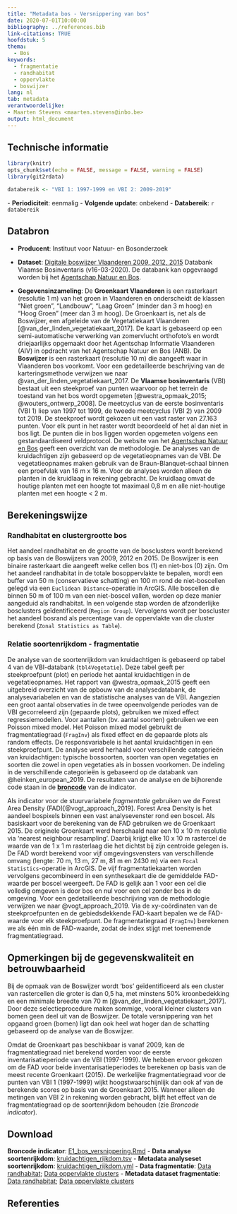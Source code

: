```yaml
---
title: "Metadata bos - Versnippering van bos"
date: 2020-07-01T10:00:00
bibliography: ../references.bib
link-citations: TRUE
hoofdstuk: 5
thema:
  - Bos
keywords:
  - fragmentatie
  - randhabitat
  - oppervlakte
  - boswijzer
lang: nl
tab: metadata
verantwoordelijke:
- Maarten Stevens <maarten.stevens@inbo.be>
output: html_document
---
```

## Technische informatie

```r
library(knitr)
opts_chunk$set(echo = FALSE, message = FALSE, warning = FALSE)
library(git2rdata)
```

```r
databereik <- "VBI 1: 1997-1999 en VBI 2: 2009-2019"
```
\- **Periodiciteit**: eenmalig
\- **Volgende update**: onbekend
\- **Databereik**: `r databereik`

## Databron

- **Producent**: Instituut voor Natuur- en Bosonderzoek
- **Dataset**: [Digitale boswijzer Vlaanderen 2009, 2012, 2015](http://www.geopunt.be/catalogus/datasetfolder/42457086-8b2c-44b6-8232-daa65cfd486b)
Databank Vlaamse Bosinventaris (v16-03-2020). 
De databank kan opgevraagd worden bij het [Agentschap Natuur en Bos](https://www.natuurenbos.be/beleid-wetgeving/natuurbeheer/bosinventaris/contact).

- **Gegevensinzameling**: 
De **Groenkaart Vlaanderen** is een rasterkaart (resolutie 1 m) van het groen in Vlaanderen en onderscheidt de klassen “Niet groen”, “Landbouw”, “Laag Groen” (minder dan 3 m hoog) en “Hoog Groen” (meer dan 3 m hoog).
De Groenkaart is, net als de Boswijzer, een afgeleide van de Vegetatiekaart Vlaanderen [@van_der_linden_vegetatiekaart_2017].
De kaart is gebaseerd op een semi-automatische verwerking van zomervlucht orthofoto’s en wordt driejaarlijks opgemaakt door het Agentschap Informatie Vlaanderen (AIV) in opdracht van het Agentschap Natuur en Bos (ANB).
De **Boswijzer** is een rasterkaart (resolutie 10 m) die aangeeft waar in Vlaanderen bos voorkomt.
Voor een gedetailleerde beschrijving van de karteringsmethode verwijzen we naar @van_der_linden_vegetatiekaart_2017.
De **Vlaamse bosinventaris** (VBI) bestaat uit een steekproef van punten waarvoor op het terrein de toestand van het bos wordt opgemeten [@westra_opmaak_2015; @wouters_ontwerp_2008].
De meetcyclus van de eerste bosinventaris (VBI 1) liep van 1997 tot 1999, de tweede meetcyclus (VBI 2) van 2009 tot 2019.
De steekproef wordt gekozen uit een vast raster van 27.163 punten. 
Voor elk punt in het raster wordt beoordeeld of het al dan niet in bos ligt.
De punten die in bos liggen worden opgemeten volgens een gestandaardiseerd veldprotocol.
De website van het [Agentschap Natuur en Bos](https://www.natuurenbos.be/beleid-wetgeving/natuurbeheer/bosinventaris/hoe-gebeuren-de-metingen) geeft een overzicht van de methodologie.
De analyses van de kruidachtigen zijn gebaseerd op de vegetatieopnames van de VBI.
De vegetatieopnames maken gebruik van de Braun-Blanquet-schaal binnen een proefvlak van 16 m x 16 m.
Voor de analyses worden alleen de planten in de kruidlaag in rekening gebracht.
De kruidlaag omvat de houtige planten met een hoogte tot maximaal 0,8 m en alle niet-houtige planten met een hoogte < 2 m.

## Berekeningswijze

### Randhabitat en clustergrootte bos

Het aandeel randhabitat en de grootte van de bosclusters wordt berekend op basis van de Boswijzers van 2009, 2012 en 2015.
De Boswijzer is een binaire rasterkaart die aangeeft welke cellen bos (1) en niet-bos (0) zijn.
Om het aandeel randhabitat in de totale bosoppervlakte te bepalen, wordt een buffer van 50 m (conservatieve schatting) en 100 m rond de niet-boscellen gelegd via een `Euclidean Distance`-operatie in ArcGIS.
Alle boscellen die binnen 50 m of 100 m van een niet-boscel vallen, worden op deze manier aangeduid als randhabitat.
In een volgende stap worden de afzonderlijke bosclusters geïdentificeerd (`Region Group`). 
Vervolgens wordt per boscluster het aandeel bosrand als percentage van de oppervlakte van die cluster berekend (`Zonal Statistics as Table`). 

### Relatie soortenrijkdom - fragmentatie

De analyse van de soortenrijkdom van kruidachtigen is gebaseerd op tabel 4 van de VBI-databank (`tbl4Vegetatie`).
Deze tabel geeft per steekproefpunt (plot) en periode het aantal kruidachtigen in de vegetatieopnames.
Het rapport van @westra_opmaak_2015 geeft een uitgebreid overzicht van de opbouw van de  analysedatabank, de analysevariabelen en van de statistische analyses van de VBI. 
Aangezien een groot aantal observaties in de twee opeenvolgende periodes van de VBI gecorreleerd zijn (gepaarde plots), gebruiken we mixed effect regressiemodellen.
Voor aantallen (bv. aantal soorten) gebruiken we een Poisson mixed model.
Het Poisson mixed model gebruikt de fragmentatiegraad (`FragInv`) als fixed effect en de gepaarde plots als random effects.
De responsvariabele is het aantal kruidachtigen in een steekproefpunt.
De analyse werd herhaald voor verschillende categorieën van kruidachtigen: typische bossoorten, soorten van open vegetaties en soorten die zowel in open vegetaties als in bossen voorkomen.
De indeling in de verschillende categorieën is gebaseerd op de databank van @heinken_european_2019.
De resultaten van de analyse en de bijhorende code staan in de [**broncode**](../e1_bos_versnippering/e1_bos_versnippering.Rmd) van de indicator.

Als indicator voor de stuurvariabele *fragmentatie* gebruiken we de Forest Area Density (FAD)[@vogt_approach_2019]. 
Forest Area Density is het aandeel bospixels binnen een vast analysevenster rond een boscel.
Als basiskaart voor de berekening van de FAD gebruiken we de Groenkaart 2015.
De originele Groenkaart werd herschaald naar een 10 x 10 m resolutie via ‘nearest neighbour resampling’. 
Daarbij krijgt elke 10 x 10 m rastercel de waarde van de 1 x 1 m rasterlaag die het dichtst bij zijn centroide gelegen is. De FAD wordt berekend voor vijf omgevingsvensters van verschillende omvang (lengte: 70 m, 13 m, 27 m, 81 m en 2430 m) via een `Focal Statistics`-operatie in ArcGIS. 
De vijf fragmentatiekaarten worden vervolgens gecombineerd in een synthesekaart die de gemiddelde FAD-waarde per boscel weergeeft. 
De FAD is gelijk aan 1 voor een cel die volledig omgeven is door bos en nul voor een cel zonder bos in de omgeving. 
Voor een gedetailleerde beschrijving van de methodologie verwijzen we naar @vogt_approach_2019. 
Via de xy-coördinaten van de steekproefpunten en de gebiedsdekkende FAD-kaart bepalen we de FAD-waarde voor elk steekproefpunt. 
De fragmentatiegraad (`FragInv`) berekenen we als één min de FAD-waarde, zodat de index stijgt met toenemende fragmentatiegraad.

## Opmerkingen bij de gegevenskwaliteit en betrouwbaarheid

Bij de opmaak van de Boswijzer wordt 'bos' geïdentificeerd als een cluster van rastercellen die groter is dan 0,5 ha, met minstens 50% kroonbedekking en een minimale breedte van 70 m [@van_der_linden_vegetatiekaart_2017].
Door deze selectieprocedure maken sommige, vooral kleiner clusters van bomen geen deel uit van de Boswijzer.
De totale versnippering van het opgaand groen (bomen) ligt dan ook heel wat hoger dan de schatting gebaseerd op de analyse van de Boswijzer.

Omdat de Groenkaart pas beschikbaar is vanaf 2009, kan de fragmentatiegraad niet berekend worden voor de eerste inventarisatieperiode van de VBI (1997-1999).
We hebben ervoor gekozen om de FAD voor beide inventarisatieperiodes te berekenen op basis van de meest recente Groenkaart (2015).
De werkelijke fragmentatiegraad voor de punten van VBI 1 (1997-1999) wijkt hoogstwaarschijnlijk dan ook af van de berekende scores op basis van de Groenkaart 2015.
Wanneer alleen de metingen van VBI 2 in rekening worden gebracht, blijft het effect van de fragmentatiegraad op de soortenrijkdom behouden (zie *Broncode indicator*).

## Download

**Broncode indicator**: [E1_bos_versnippering.Rmd](../e1_bos_versnippering/e1_bos_versnippering.Rmd)
- **Data analyse soortenrijkdom**: [kruidachtigen_rijkdom.tsv](../e1_bos_versnippering/kruidachtigen_rijkdom.tsv)
- **Metadata analyseset soortenrijkdom**: [kruidachtigen_rijkdom.yml](../e1_bos_versnippering/kruidachtigen_rijkdom.yml)
- **Data fragmentatie**: [Data randhabitat](../e1_bos_versnippering/randenoppervlakte_bw.tsv); [Data oppervlakte clusters](../e1_bos_versnippering/randenoppervlakte_bw100m.tsv)
- **Metadata dataset fragmentatie**: [Data randhabitat](../e1_bos_versnippering/randenoppervlakte_bw.yml); [Data oppervlakte clusters](../e1_bos_versnippering/randenoppervlakte_bw100m.yml)

## Referenties
